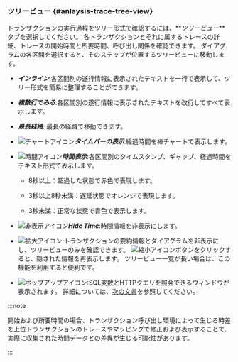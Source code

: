 ### ツリービュー {#anlaysis-trace-tree-view}

トランザクションの実行過程をツリー形式で確認するには、**_ツリービュー_**タブを選択してください。 各トランザクションとそれに属するトレースの詳細、トレースの開始時間と所要時間、呼び出し関係を確認できます。 ダイアグラムの各区間を選択すると、そのステップが位置するツリービューに移動します。

<Xclude product='php,nodejs,golang'>

<ImgLang img="analysis-tx-tree-view.png" desc="ツリービュー" />

</Xclude>

<InDoc product='php,nodejs,golang'>

<ImgLang img="analysis-tx-tree-view-none-actx.png" desc="ツリービュー" />

</InDoc>

-   **_インライン_**:各区間別の遂行情報に表示されたテキストを一行で表示して、ツリー形式を簡易に整理することができます。

-   **_複数行でみる_**:各区間別の遂行情報に表示されたテキストを改行してすべて表示します。

-   **_最長経路_**: 最長の経路で移動できます。

-   ![チャートアイコン](/img/ic-bar-chart.svg)**_タイムバーの表示_**:経過時間を棒チャートで表示します。

-   ![時間アイコン](/img/ic-custom-time.svg)**_時間表示_**:各区間別のタイムスタンプ、ギャップ、経過時間をテキスト形式で表示します。

    -   8秒以上：<span class='etrs'>超過した</span>状態で<span class='etrs'>赤色</span>で表現します。

    -   3秒以上8秒未満：<span class='ov5ud10'>遅延</span>状態で<span class='ov5ud10'>オレンジ</span>で表現します。

    -   3秒未満：<span class='woer'>正常な</span>状態で<span class='woer'>青色</span>で表示します。

-   ![非表示アイコン](/img/ic-eye-invisible.svg)**_Hide Time_**:時間情報を非表示にします。

-   ![拡大アイコン](/img/ic-outside.svg):トランザクションの要約情報とダイアグラムを非表示にし、ツリービューのみを確認できます。 ![縮小アイコン](/img/ic-inside.svg)ボタンをクリックすると、隠された情報を再表示します。 ツリービュー一覧が長い場合は、この機能を利用すると便利です。

-   ![ポップアップアイコン](/img/ic-popup.svg):SQL変数とHTTPクエリを照会できるウィンドウが表示されます。 詳細については、[次の文書](#transaction-parameter)を参照してください。

:::note

開始および所要時間の場合、トランザクション呼び出し環境によって生じる時差を上位トランザクションのトレースやマッピングで修正および表示することで、実際に収集された時間データとの差異が生じる可能性があります。

:::
